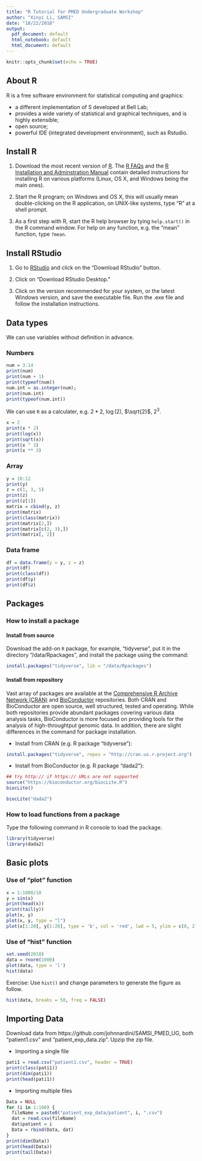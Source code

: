 ```yaml
---
title: "R Tutorial for PMED Undergraduate Workshop"
author: "Xinyi Li, SAMSI"
date: "10/22/2018"
output:
  pdf_document: default
  html_notebook: default
  html_document: default
---
```


```r
knitr::opts_chunk$set(echo = TRUE)
```


## About R

R is a free software environment for statistical computing and graphics:

* a different implementation of S developed at Bell Lab;  
* provides a wide variety of statistical and graphical techniques, and is highly extensible;  
* open source;  
* powerful IDE (integrated development environment), such as Rstudio.  

## Install R

1. Download the most recent version of [R](https://www.r-project.org/). The [R FAQs](https://cran.r-project.org/faqs.html) and the [R Installation and Adminstration Manual](https://cran.r-project.org/doc/manuals/R-admin.html) contain detailed instructions for installing R on various platforms (Linux, OS X, and Windows being the main ones).

2. Start the R program; on Windows and OS X, this will usually mean double-clicking on the R application, on UNIX-like systems, type "R" at a shell prompt. 

3. As a first step with R, start the R help browser by tying `help.start()` in the R command window. For help on any function, e.g. the "mean" function, type `?mean`.

## Install RStudio

1. Go to [RStudio](www.rstudio.com) and click on the "Download RStudio" button.

2. Click on "Download RStudio Desktop."

3. Click on the version recommended for your system, or the latest Windows version, and save the executable file. Run the .exe file and follow the installation instructions.

## Data types

We can use variables without definition in advance.

### Numbers

```r
num = 3.14
print(num)
print(num + 1)
print(typeof(num))
num.int = as.integer(num);
print(num.int)
print(typeof(num.int))
```

We can use `R` as a calculater, e.g. $2*2$, $\log(2)$, $\sqrt{2}$, $2^3$.

```r
x = 2
print(x * 2)
print(log(x))
print(sqrt(x))
print(x ^ 3)
print(x ** 3)
```

### Array

```r
y = 10:12
print(y)
z = c(1, 3, 5)
print(z)
print(z[1])
matrix = cbind(y, z)
print(matrix)
print(class(matrix))
print(matrix[2,])
print(matrix[c(2, 3),])
print(matrix[, 2])
```

### Data frame

```r
df = data.frame(y = y, z = z)
print(df)
print(class(df))
print(df$y)
print(df$z)
```


## Packages

### How to install a package

#### Install from source

Download the add-on `R` package, for example, "tidyverse", put it in the directory "/data/Rpackages", and install the package using the command:

```r
install.packages("tidyverse", lib = "/data/Rpackages")
```

#### Install from repository
Vast array of packages are available at the [Comprehensive R Archive Network (CRAN)](https://cran.r-project.org/) and [BioConductor](https://www.bioconductor.org/) repositories. Both CRAN and BioConductor are open source, well structured, tested and operating. While both repositories provide abundant packages covering various data analysis tasks, BioConductor is more focused on providing tools for the analysis of high-throughtput genomic data. In addition, there are slight differences in the command for package installation. 

* Install from CRAN (e.g. R package "tidyverse"):
```r
install.packages("tidyverse", repos = "http://cran.us.r-project.org")
```

* Install from BioConductor (e.g. R package "dada2"):
```r
## try http:// if https:// URLs are not supported
source("https://bioconductor.org/biocLite.R")
biocLite()
```
```r
biocLite("dada2")
```

### How to load functions from a package
Type the following command in R console to load the package.
```r
library(tidyverse)
library(dada2)
```


## Basic plots

### Use of "plot" function

```r
x = 1:1000/10
y = sin(x)
print(head(x))
print(tail(y))
plot(x, y)
plot(x, y, type = "l")
plot(x[1:20], y[1:20], type = 'b', col = 'red', lwd = 5, ylim = c(0, 2))
```

### Use of "hist" function

```r
set.seed(2018)
data = rnorm(1000)
plot(data, type = 'l')
hist(data)
```

Exercise: Use `hist()` and change parameters to generate the figure as follow.

```r
hist(data, breaks = 50, freq = FALSE)
```

## Importing Data

Download data from https://github.com/johnnardini/SAMSI_PMED_UG, both "patient1.csv" and "patient_exp_data.zip". Upzip the zip file.

* Importing a single file

```r
pati1 = read.csv("patient1.csv", header = TRUE)
print(class(pati1))
print(dim(pati1))
print(head(pati1))
```

* Importing multiple files

```r
Data = NULL
for (i in 1:100) {
  fileName = paste0("patient_exp_data/patient", i, ".csv")
  dat = read.csv(fileName)
  dat$patient = i
  Data = rbind(Data, dat)
}
print(dim(Data))
print(head(Data))
print(tail(Data))
```
